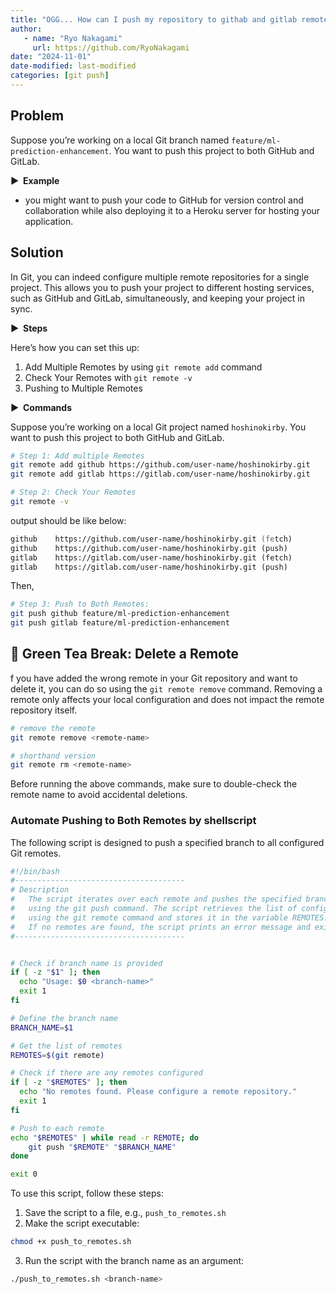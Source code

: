 ```yaml
---
title: "OGG... How can I push my repository to githab and gitlab remote at once?"
author: 
   - name: "Ryo Nakagami"
     url: https://github.com/RyoNakagami
date: "2024-11-01"
date-modified: last-modified
categories: [git push]
---
```


## Problem

Suppose you're working on a local Git branch named `feature/ml-prediction-enhancement`.
You want to push this project to both GitHub and GitLab.

<strong > &#9654;&nbsp; Example</strong>

- you might want to push your code to GitHub for version control and collaboration while also deploying it to a Heroku server for hosting your application.

## Solution

In Git, you can indeed configure multiple remote repositories for a single project. This allows you to push your project to different hosting services, such as GitHub and GitLab, simultaneously, and keeping your project in sync.

<strong > &#9654;&nbsp; Steps</strong>

Here's how you can set this up:

1. Add Multiple Remotes by using `git remote add` command
2. Check Your Remotes with `git remote -v`
3. Pushing to Multiple Remotes


<strong > &#9654;&nbsp; Commands</strong>

Suppose you're working on a local Git project named `hoshinokirby`. You want to push this project to both GitHub and GitLab.

```zsh
# Step 1: Add multiple Remotes
git remote add github https://github.com/user-name/hoshinokirby.git
git remote add gitlab https://gitlab.com/user-name/hoshinokirby.git

# Step 2: Check Your Remotes
git remote -v
```

output should be like below:

```zsh
github    https://github.com/user-name/hoshinokirby.git (fetch)
github    https://github.com/user-name/hoshinokirby.git (push)
gitlab    https://gitlab.com/user-name/hoshinokirby.git (fetch)
gitlab    https://gitlab.com/user-name/hoshinokirby.git (push)
```

Then, 

```zsh
# Step 3: Push to Both Remotes:
git push github feature/ml-prediction-enhancement
git push gitlab feature/ml-prediction-enhancement
```

::: {.nte- .callout-tip icon="false"}
# 🍵 Green Tea Break: **Delete a Remote**

f you have added the wrong remote in your Git repository and want to delete it, you can do so using the `git remote remove` command. Removing a remote only affects your local configuration and does not impact the remote repository itself.

```zsh
# remove the remote
git remote remove <remote-name>

# shorthand version
git remote rm <remote-name>
```

Before running the above commands, make sure to double-check the remote name to avoid accidental deletions.

:::

### Automate Pushing to Both Remotes by shellscript

The following script is designed to push a specified branch to all configured Git remotes.

```bash
#!/bin/bash
#--------------------------------------
# Description
#   The script iterates over each remote and pushes the specified branch to it 
#   using the git push command. The script retrieves the list of configured Git remotes 
#   using the git remote command and stores it in the variable REMOTES.
#   If no remotes are found, the script prints an error message and exits with a status code of 1.
#--------------------------------------


# Check if branch name is provided
if [ -z "$1" ]; then
  echo "Usage: $0 <branch-name>"
  exit 1
fi

# Define the branch name
BRANCH_NAME=$1

# Get the list of remotes
REMOTES=$(git remote)

# Check if there are any remotes configured
if [ -z "$REMOTES" ]; then
  echo "No remotes found. Please configure a remote repository."
  exit 1
fi

# Push to each remote
echo "$REMOTES" | while read -r REMOTE; do
    git push "$REMOTE" "$BRANCH_NAME"
done

exit 0
```

To use this script, follow these steps:

1. Save the script to a file, e.g., `push_to_remotes.sh`
2. Make the script executable:

```zsh
chmod +x push_to_remotes.sh
```

3. Run the script with the branch name as an argument:

```zsh
./push_to_remotes.sh <branch-name>
```
